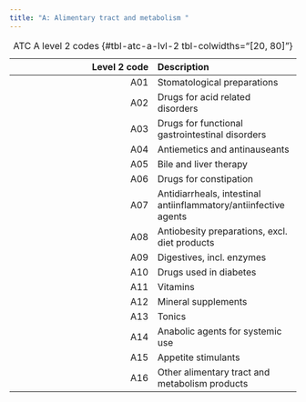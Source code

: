 ```yaml
---
title: "A: Alimentary tract and metabolism "
---
```


| Level 2 code | Description |
| ---: | :--- |
| A01 | Stomatological preparations |
| A02 | Drugs for acid related disorders |
| A03 | Drugs for functional gastrointestinal disorders |
| A04 | Antiemetics and antinauseants |
| A05 | Bile and liver therapy |
| A06 | Drugs for constipation |
| A07 | Antidiarrheals, intestinal antiinflammatory/antiinfective agents |
| A08 | Antiobesity preparations, excl. diet products |
| A09 | Digestives, incl. enzymes |
| A10 | Drugs used in diabetes |
| A11 | Vitamins |
| A12 | Mineral supplements |
| A13 | Tonics |
| A14 | Anabolic agents for systemic use |
| A15 | Appetite stimulants |
| A16 | Other alimentary tract and metabolism products |

: ATC A level 2 codes {#tbl-atc-a-lvl-2 tbl-colwidths="[20, 80]"}
